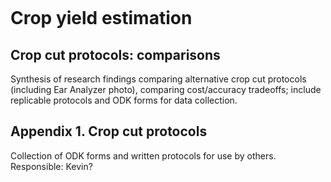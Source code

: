 ```r

```

# Crop yield estimation

##	Crop cut protocols: comparisons

Synthesis of research findings comparing alternative crop cut protocols (including Ear Analyzer photo), comparing cost/accuracy tradeoffs; include replicable protocols and ODK forms for data collection.



## Appendix 1.	Crop cut protocols

Collection of ODK forms and written protocols for use by others. Responsible: Kevin?
